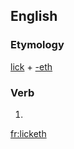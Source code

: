 ==English==

===Etymology===
[[lick]] + [[-eth]]

===Verb===
{{head|en|verb form}}

# {{en-archaic third-person singular of|lick}}

[[fr:licketh]]